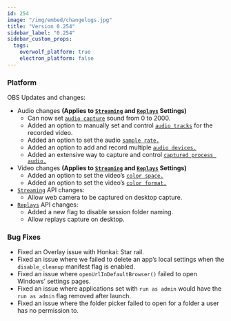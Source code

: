 ```yaml
---
id: 254
image: "/img/embed/changelogs.jpg"
title: "Version 0.254"
sidebar_label: "0.254"
sidebar_custom_props:
  tags:
    overwolf_platform: true
    electron_platform: false
---
```


### Platform
OBS Updates and changes:
- Audio changes **(Applies to [`Streaming`](/api/streaming) and [`Replays`](/api/media/replays) Settings)**
  - Can now set [`audio capture`](/api/streaming#processaudiocapture-object) sound from 0 to 2000.
  - Added an option to manually set and control [`audio tracks`](/api/streaming#audiotracks-enum) for the recorded video.
  - Added an option to set the audio [`sample rate.`](/api/streaming#audiosamplerate-enum)
  - Added an option to add and record multiple [`audio devices.`](/api/streaming#audiodeviceoptions-object)
  - Added an extensive way to capture and control [`captured process audio.`](/api/streaming#processaudiocapture-object)
- Video changes **(Applies to [`Streaming`](/api/streaming) and [`Replays`](/api/media/replays) Settings)**
  - Added an option to set the video’s [`color space.`](/api/streaming#videocolorspec-enum)
  - Added an option to set the video’s [`color format.`](/api/streaming#videocolorformat-enum)
- [`Streaming`](/api/streaming) API changes:
  - Allow web camera to be captured on desktop capture.
- [`Replays`](/api/media/replays) API changes:
  - Added a new flag to disable session folder naming.
  - Allow replays capture on desktop.

### Bug Fixes
- Fixed an Overlay issue with Honkai: Star rail.
- Fixed an issue where we failed to delete an app’s local settings when the `disable_cleanup` manifest flag is enabled.
- Fixed an issue where `openUrlInDefaultBrowser()` failed to open Windows’ settings pages.
- Fixed an issue where applications set with `run as admin` would have the `run as admin` flag removed after launch.
- Fixed an issue where the folder picker failed to open for a folder a user has no permission to.

